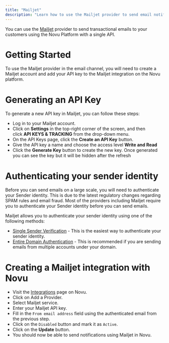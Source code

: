 ```yaml
---
title: "Mailjet"
description: "Learn how to use the Mailjet provider to send email notifications using Novu"
---
```


You can use the [Mailjet](https://mailjet.com/) provider to send transactional emails to your customers using the Novu Platform with a single API.

# Getting Started

To use the Mailjet provider in the email channel, you will need to create a Mailjet account and add your API key to the Mailjet integration on the Novu platform.

# Generating an API Key

To generate a new API key in Mailjet, you can follow these steps:

- Log in to your Mailjet account.
- Click on **Settings** in the top-right corner of the screen, and then click **API KEYS & TRACKING** from the drop-down menu.
- On the API Keys page, click the **Create an API Key** button.
- Give the API key a name and choose the access level **Write and Read**
- Click the **Generate Key** button to create the new key. Once generated you can see the key but it will be hidden after the refresh

# Authenticating your sender identity

Before you can send emails on a large scale, you will need to authenticate your Sender identity. This is due to the latest regulatory changes regarding SPAM rules and email fraud. Most of the providers including Mailjet require you to authenticate your Sender identity before you can send emails.

Mailjet allows you to authenticate your sender identity using one of the following methods:

- [Single Sender Verification](https://dev.mailjet.com/email/guides/senders-and-domains/#sender-validation) - This is the easiest way to authenticate your sender identity.
- [Entire Domain Authentication](https://dev.mailjet.com/email/guides/senders-and-domains/#spf-and-dkim-validation) - This is recommended if you are sending emails from multiple accounts under your domain.

# Creating a Mailjet integration with Novu

- Visit the [Integrations](https://dashboard-v2.novu.co/integrations?utm_campaign=docs-mailjet) page on Novu.
- Click on Add a Provider.
- Select Mailjet service.
- Enter your Mailjet API key.
- Fill in the `From email address` field using the authenticated email from the previous step.
- Click on the `Disabled` button and mark it as `Active`.
- Click on the **Update** button.
- You should now be able to send notifications using Mailjet in Novu.
